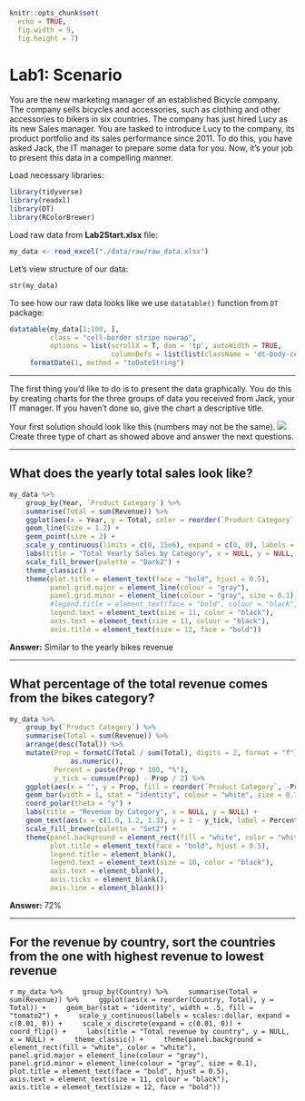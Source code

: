 ```r
knitr::opts_chunk$set(
  echo = TRUE,
  fig.width = 9,
  fig.height = 7)
```

# Lab1: Scenario

You are the new marketing manager of an established Bicycle company. The company sells bicycles and accessories, such as clothing and other accessories to bikers in six countries. The company has just hired Lucy as its new Sales manager. You are tasked to introduce Lucy to the company, its product portfolio and its sales performance since 2011. To do this, you have asked Jack, the IT manager to prepare some data for you. Now, it's your job to present this data in a compelling manner.  


Load necessary libraries:
```r
library(tidyverse)
library(readxl)
library(DT)
library(RColorBrewer)
```
Load raw data from **Lab2Start.xlsx** file:
```r
my_data <- read_excel("./data/raw/raw_data.xlsx")
```
Let's view structure of our data:  
```r
str(my_data)
```
To see how our raw data looks like we use `datatable()` function from `DT` package:  
```r
datatable(my_data[1:100, ],
          class = "cell-border stripe nowrap",
          options = list(scrollX = T, dom = 'tp', autoWidth = TRUE,
                         columnDefs = list(list(className = 'dt-body-center', targets = "_all")))) %>%
     formatDate(1, method = "toDateString")
```

---

The first thing you'd like to do is to present the data graphically. You do this by creating charts for the three groups of data you received from Jack, your IT manager. If you haven't done so, give the chart a descriptive title.  

Your first solution should look like this (numbers may not be the same).
![](./img/mod1-lab1-img1.png)
Create three type of chart as showed above and answer the next questions.  

---

## What does the yearly total sales look like?  
```r
my_data %>%
    group_by(Year, `Product Category`) %>%
    summarise(Total = sum(Revenue)) %>%
    ggplot(aes(x = Year, y = Total, color = reorder(`Product Category`, -Total))) +
    geom_line(size = 1.2) +
    geom_point(size = 2) +
    scale_y_continuous(limits = c(0, 15e6), expand = c(0, 0), labels = scales::dollar) +
    labs(title = "Total Yearly Sales by Category", x = NULL, y = NULL, color = NULL) +
    scale_fill_brewer(palette = "Dark2") +
    theme_classic() +
    theme(plot.title = element_text(face = "bold", hjust = 0.5),
          panel.grid.major = element_line(colour = "gray"),
          panel.grid.minor = element_line(colour = "gray", size = 0.1),
          #legend.title = element_text(face = "bold", colour = "black", size = 12),
          legend.text = element_text(size = 11, color = "black"),
          axis.text = element_text(size = 11, colour = "black"),
          axis.title = element_text(size = 12, face = "bold"))
```

**Answer:** Similar to the yearly bikes revenue   

---

## What percentage of the total revenue comes from the bikes category?   
```r
my_data %>%
    group_by(`Product Category`) %>%
    summarise(Total = sum(Revenue)) %>%
    arrange(desc(Total)) %>%
    mutate(Prop = formatC(Total / sum(Total), digits = 2, format = "f") %>%
               as.numeric(),
           Percent = paste(Prop * 100, "%"),
           y_tick = cumsum(Prop) - Prop / 2) %>%
    ggplot(aes(x = "", y = Prop, fill = reorder(`Product Category`, -Prop))) +
    geom_bar(width = 1, stat = "identity", colour = "white", size = 0.7) +
    coord_polar(theta = "y") +
    labs(title = "Revenue by Category", x = NULL, y = NULL) +
    geom_text(aes(x = c(1.0, 1.2, 1.3), y = 1 - y_tick, label = Percent), size = 5) +
    scale_fill_brewer(palette = "Set2") +
    theme(panel.background = element_rect(fill = "white", color = "white"),
          plot.title = element_text(face = "bold", hjust = 0.5),
          legend.title = element_blank(),
          legend.text = element_text(size = 10, color = "black"),
          axis.text = element_blank(),
          axis.ticks = element_blank(),
          axis.line = element_blank())
```

**Answer:** 72%  

---

## For the revenue by country, sort the countries from the one with highest revenue to lowest revenue   
```r
my_data %>%
    group_by(Country) %>%
    summarise(Total = sum(Revenue)) %>%
    ggplot(aes(x = reorder(Country, Total), y = Total)) +
    geom_bar(stat = "identity", width = .5, fill = "tomato2") +
    scale_y_continuous(labels = scales::dollar, expand = c(0.01, 0)) +
    scale_x_discrete(expand = c(0.01, 0)) +
    coord_flip() +
    labs(title = "Total revenue by country", y = NULL, x = NULL) +
    theme_classic() +
    theme(panel.background = element_rect(fill = "white", color = "white"),
          panel.grid.major = element_line(colour = "gray"),
          panel.grid.minor = element_line(colour = "gray", size = 0.1),
          plot.title = element_text(face = "bold", hjust = 0.5),
          axis.text = element_text(size = 11, colour = "black"),
          axis.title = element_text(size = 12, face = "bold"))
    ```
